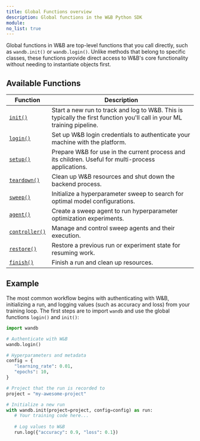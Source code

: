 ```yaml
---
title: Global Functions overview
description: Global functions in the W&B Python SDK
module: 
no_list: true
---
```


Global functions in W&B are top-level functions that you call directly, such as `wandb.init()` or `wandb.login()`. Unlike methods that belong to specific classes, these functions provide direct access to W&B's core functionality without needing to instantiate objects first.

## Available Functions

| Function | Description |
|----------|-------------|
| [`init()`](/models/ref/python/functions/init) | Start a new run to track and log to W&B. This is typically the first function you'll call in your ML training pipeline. |
| [`login()`](/models/ref/python/functions/login) | Set up W&B login credentials to authenticate your machine with the platform. |
| [`setup()`](/models/ref/python/functions/setup) | Prepare W&B for use in the current process and its children. Useful for multi-process applications. |
| [`teardown()`](/models/ref/python/functions/teardown) | Clean up W&B resources and shut down the backend process. |
| [`sweep()`](/models/ref/python/functions/sweep) | Initialize a hyperparameter sweep to search for optimal model configurations. |
| [`agent()`](/models/ref/python/functions/agent) | Create a sweep agent to run hyperparameter optimization experiments. |
| [`controller()`](/models/ref/python/functions/controller) | Manage and control sweep agents and their execution. |
| [`restore()`](/models/ref/python/functions/restore) | Restore a previous run or experiment state for resuming work. |
| [`finish()`](/models/ref/python/functions/finish) | Finish a run and clean up resources. |

## Example

The most common workflow begins with authenticating with W&B, initializing a run, and logging values (such as accuracy and loss) from your training loop. The first steps are to import `wandb` and use the global functions `login()` and `init()`:

```python
import wandb

# Authenticate with W&B
wandb.login()

# Hyperparameters and metadata
config = {
   "learning_rate": 0.01,
   "epochs": 10,
}

# Project that the run is recorded to
project = "my-awesome-project"

# Initialize a new run
with wandb.init(project=project, config=config) as run:
   # Your training code here...
   
   # Log values to W&B
   run.log({"accuracy": 0.9, "loss": 0.1})
```
